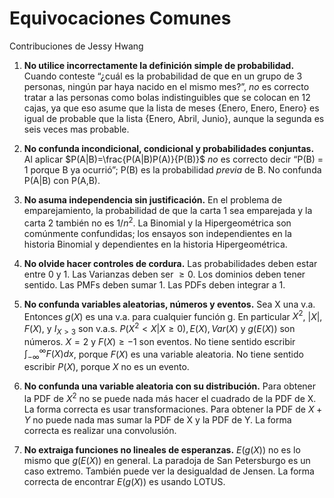 # Equivocaciones Comunes {#equivocaciones}

Contribuciones de Jessy Hwang


1. $\textbf{No utilice incorrectamente la definición simple de probabilidad.}$ Cuando conteste "¿cuál es la probabilidad de que en un grupo de 3 personas, ningún par haya nacido en el mismo mes?", $\textit{no}$ es correcto tratar a las personas como bolas indistinguibles que se colocan en 12 cajas, ya que eso asume que la lista de meses {Enero, Enero, Enero} es igual de probable que la lista {Enero, Abril, Junio}, aunque la segunda es seis veces mas probable.

2. $\textbf{No confunda incondicional, condicional y probabilidades conjuntas.}$ Al aplicar $P(A|B)=\frac{P(A|B)P(A)}{P(B)}$ $\textit{no}$ es correcto decir "P(B) = 1 porque B ya ocurrió"; P(B) es la probabilidad $\textit{previa}$ de B. No confunda P(A|B) con P(A,B).

3. $\textbf{No asuma independencia sin justificación.}$ En el problema de emparejamiento, la probabilidad de que la carta 1 sea emparejada y la carta 2 también no es $1/n^2$. La Binomial y la Hipergeométrica son comúnmente confundidas; los ensayos son independientes en la historia Binomial y dependientes en la historia Hipergeométrica. 

4. $\textbf{No olvide hacer controles de cordura.}$ Las probabilidades deben estar entre 0 y 1. Las Varianzas deben ser $\ge 0$. Los dominios deben tener sentido. Las PMFs deben sumar 1. Las PDFs deben integrar a 1.

5. $\textbf{No confunda variables aleatorias, números y eventos.}$ Sea X una v.a. Entonces $g(X)$ es una v.a. para cualquier función g. En particular $X^2$, $|X|$, $F(X)$, y $I_{X>3}$ son v.a.s. $P(X^2<X|X\ge0), E(X), Var(X)$ y $g(E(X))$ son números. $X=2$ y $F(X) \ge -1$ son eventos. No tiene sentido escribir $\int_{-\infty}^{\infty}F(X)dx$, porque $F(X)$ es una variable aleatoria. No tiene sentido escribir $P(X)$, porque $X$ no es un evento.

6. $\textbf{No confunda una variable aleatoria con su distribución.}$ Para obtener la PDF de $X^2$ no se puede nada más hacer el cuadrado de la PDF de X. La forma correcta es usar transformaciones. Para obtener la PDF de $X+Y$ no puede nada mas sumar la PDF de X y la PDF de Y. La forma correcta es realizar una convolusión. 

7. $\textbf{No extraiga funciones no lineales de esperanzas.}$ $E(g(X))$ no es lo mismo que $g(E(X))$ en general. La paradoja de San Petersburgo es un caso extremo. También puede ver la desigualdad de Jensen. La forma correcta de encontrar $E(g(X))$ es usando LOTUS.